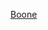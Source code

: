 {{US county navigation box
| template_name  = 布恩縣 (愛荷華州)
| listclass = hlist
| county         = 布恩縣
| state          = 愛荷華州

| map_image      = Map of Iowa highlighting Boone County.svg
| map_caption    = 布恩縣在愛荷華州的位置
| map_size       = 75x75

| seat           = 布恩

| title1 = [[城市]]
| body1  = 
* [[比弗 (愛荷華州)|比弗]]
* [[伯克利 (愛荷華州)|伯克利]]
* [[布恩 (爱荷华州)|布恩]]
* [[博克斯霍爾姆 (愛荷華州)|博克斯霍爾姆]]
* [[弗雷澤 (愛荷華州)|弗雷澤]]
* [[路德 (愛荷華州)|路德]]
* [[馬德里 (愛荷華州)|馬德里]]
* [[奧格登 (愛荷華州)|奧格登]]
* [[派羅特摩德 (愛荷華州)|派羅特摩德]]
* [[謝爾多爾 (愛荷華州)|謝爾多爾]]‡

| title2 = [[行政鎮區]]
| body2  = 
* [[阿馬夸鎮區 (愛荷華州布恩縣)|阿馬夸]]
* [[比弗鎮區 (愛荷華州布恩縣)|比弗]]
* [[卡斯鎮區 (愛荷華州布恩縣)|卡斯]]
* [[科爾法克斯鎮區 (愛荷華州布恩縣)|科爾法克斯]]
* [[德蒙因鎮區 (愛荷華州布恩縣)|德蒙因]]
* [[道奇鎮區 (愛荷華州布恩縣)|道奇]]
* [[道格拉斯鎮區 (愛荷華州布恩縣)|道格拉斯]]
* [[加登鎮區 (愛荷華州布恩縣)|加登]]
* [[格蘭特鎮區 (愛荷華州布恩縣)|格蘭特]]
* [[哈里森鎮區 (愛荷華州布恩縣)|哈里森]]
* [[傑克遜鎮區 (愛荷華州布恩縣)|傑克遜]]
* [[馬西鎮區 (愛荷華州布恩縣)|馬西]]
* [[皮普爾斯鎮區 (愛荷華州布恩縣)|皮普爾斯]]
* [[派羅特摩德鎮區 (愛荷華州布恩縣)|派羅特摩德]]
* [[尤尼昂鎮區 (愛荷華州布恩縣)|尤尼昂]]
* [[沃斯鎮區 (愛荷華州布恩縣)|沃斯]]
* [[耶爾鎮區 (愛荷華州布恩縣)|耶爾]]

| title3 = [[非建制地區]]
| body3  = 
* [[安格斯 (愛荷華州)|安格斯]]
* [[森特維爾 (愛荷華州布恩縣)|森特維爾]]
* [[喬丹 (愛荷華州)|喬丹]]
* [[麥基 (愛荷華州)|麥基]]
* [[莫因戈納 (愛荷華州)|莫因戈納]]
* [[里奇波特 (愛荷華州)|里奇波特]]

| title4 = [[鬼鎮]]
| body4  = 
* [[科爾瓦利 (愛荷華州)|科爾瓦利]]

| title5 = 備註
| body5 = ‡該聚居地有部分隸屬其他縣份

}}<noinclude>
[[Category:艾奧瓦州縣份導航模板|Boone]]  
[[Category:布恩縣 (愛荷華州)| ]]
</noinclude>